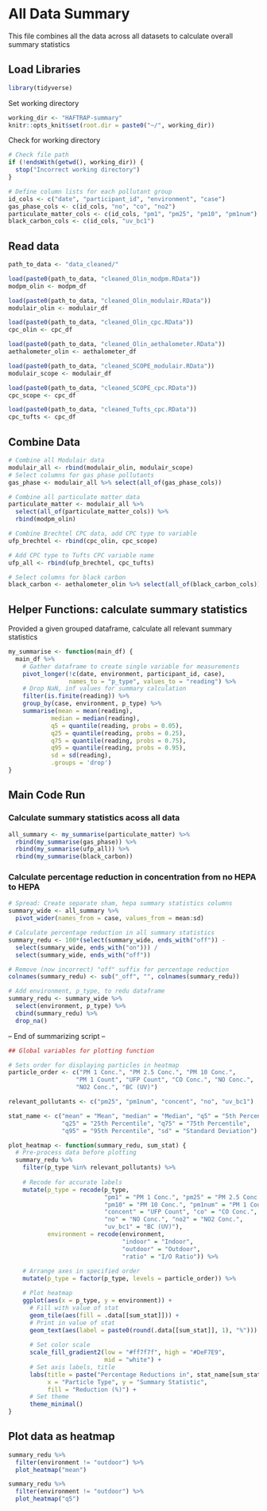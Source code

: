 # All Data Summary
This file combines all the data across all datasets to calculate overall summary statistics

## Load Libraries
```r
library(tidyverse)
```

Set working directory
```r
working_dir <- "HAFTRAP-summary"
knitr::opts_knit$set(root.dir = paste0("~/", working_dir))
```

Check for working directory
```r
# Check file path
if (!endsWith(getwd(), working_dir)) {
  stop("Incorrect working directory")
}
```

```r
# Define column lists for each pollutant group
id_cols <- c("date", "participant_id", "environment", "case")
gas_phase_cols <- c(id_cols, "no", "co", "no2")
particulate_matter_cols <- c(id_cols, "pm1", "pm25", "pm10", "pm1num")
black_carbon_cols <- c(id_cols, "uv_bc1")
```


## Read data
```r
path_to_data <- "data_cleaned/"

load(paste0(path_to_data, "cleaned_Olin_modpm.RData"))
modpm_olin <- modpm_df

load(paste0(path_to_data, "cleaned_Olin_modulair.RData"))
modulair_olin <- modulair_df

load(paste0(path_to_data, "cleaned_Olin_cpc.RData"))
cpc_olin <- cpc_df

load(paste0(path_to_data, "cleaned_Olin_aethalometer.RData"))
aethalometer_olin <- aethalometer_df

load(paste0(path_to_data, "cleaned_SCOPE_modulair.RData"))
modulair_scope <- modulair_df

load(paste0(path_to_data, "cleaned_SCOPE_cpc.RData"))
cpc_scope <- cpc_df

load(paste0(path_to_data, "cleaned_Tufts_cpc.RData"))
cpc_tufts <- cpc_df
```

## Combine Data
```r
# Combine all Modulair data
modulair_all <- rbind(modulair_olin, modulair_scope)
# Select columns for gas phase pollutants
gas_phase <- modulair_all %>% select(all_of(gas_phase_cols))

# Combine all particulate matter data
particulate_matter <- modulair_all %>% 
  select(all_of(particulate_matter_cols)) %>%
  rbind(modpm_olin)

# Combine Brechtel CPC data, add CPC type to variable
ufp_brechtel <- rbind(cpc_olin, cpc_scope)

# Add CPC type to Tufts CPC variable name
ufp_all <- rbind(ufp_brechtel, cpc_tufts)

# Select columns for black carbon
black_carbon <- aethalometer_olin %>% select(all_of(black_carbon_cols))
```

## Helper Functions: calculate summary statistics
Provided a given grouped dataframe, calculate all relevant summary statistics
```r
my_summarise <- function(main_df) {
  main_df %>%
    # Gather dataframe to create single variable for measurements
    pivot_longer(!c(date, environment, participant_id, case), 
                 names_to = "p_type", values_to = "reading") %>%
    # Drop NaN, inf values for summary calculation
    filter(is.finite(reading)) %>%
    group_by(case, environment, p_type) %>%
    summarise(mean = mean(reading),
            median = median(reading), 
            q5 = quantile(reading, probs = 0.05), 
            q25 = quantile(reading, probs = 0.25),
            q75 = quantile(reading, probs = 0.75),
            q95 = quantile(reading, probs = 0.95),
            sd = sd(reading),
            .groups = 'drop')
}
```

## Main Code Run
### Calculate summary statistics acoss all data
```r
all_summary <- my_summarise(particulate_matter) %>%
  rbind(my_summarise(gas_phase)) %>%
  rbind(my_summarise(ufp_all)) %>%
  rbind(my_summarise(black_carbon))
```

### Calculate percentage reduction in concentration from no HEPA to HEPA
```r
# Spread: Create separate sham, hepa summary statistics columns
summary_wide <- all_summary %>%
  pivot_wider(names_from = case, values_from = mean:sd)

# Calculate percentage reduction in all summary statistics
summary_redu <- 100*(select(summary_wide, ends_with("off")) - 
  select(summary_wide, ends_with("on"))) / 
  select(summary_wide, ends_with("off"))

# Remove (now incorrect) "off" suffix for percentage reduction
colnames(summary_redu) <- sub("_off", "", colnames(summary_redu))

# Add environment, p_type, to redu dataframe 
summary_redu <- summary_wide %>%
  select(environment, p_type) %>%
  cbind(summary_redu) %>%
  drop_na()
```

-- End of summarizing script --

```r
## Global variables for plotting function

# Sets order for displaying particles in heatmap
particle_order <- c("PM 1 Conc.", "PM 2.5 Conc.", "PM 10 Conc.", 
                   "PM 1 Count", "UFP Count", "CO Conc.", "NO Conc.", 
                   "NO2 Conc.", "BC (UV)")

relevant_pollutants <- c("pm25", "pm1num", "concent", "no", "uv_bc1")

stat_name <- c("mean" = "Mean", "median" = "Median", "q5" = "5th Percentile",
               "q25" = "25th Percentile", "q75" = "75th Percentile",
               "q95" = "95th Percentile", "sd" = "Standard Deviation")

plot_heatmap <- function(summary_redu, sum_stat) {
  # Pre-process data before plotting
  summary_redu %>%
    filter(p_type %in% relevant_pollutants) %>%
    
    # Recode for accurate labels
    mutate(p_type = recode(p_type, 
                           "pm1" = "PM 1 Conc.", "pm25" = "PM 2.5 Conc.",
                           "pm10" = "PM 10 Conc.", "pm1num" = "PM 1 Count",
                           "concent" = "UFP Count", "co" = "CO Conc.", 
                           "no" = "NO Conc.", "no2" = "NO2 Conc.", 
                           "uv_bc1" = "BC (UV)"),
           environment = recode(environment,
                                "indoor" = "Indoor", 
                                "outdoor" = "Outdoor",
                                "ratio" = "I/O Ratio")) %>%
    
    # Arrange axes in specified order
    mutate(p_type = factor(p_type, levels = particle_order)) %>%

    # Plot heatmap
    ggplot(aes(x = p_type, y = environment)) +
      # Fill with value of stat
      geom_tile(aes(fill = .data[[sum_stat]])) +
      # Print in value of stat
      geom_text(aes(label = paste0(round(.data[[sum_stat]], 1), "%"))) +
    
      # Set color scale
      scale_fill_gradient2(low = "#ff7f7f", high = "#DeF7E9", 
                           mid = "white") +
      # Set axis labels, title
      labs(title = paste("Percentage Reductions in", stat_name[sum_stat]), 
           x = "Particle Type", y = "Summary Statistic", 
           fill = "Reduction (%)") +
      # Set theme
      theme_minimal()
}
```

## Plot data as heatmap
```r
summary_redu %>% 
  filter(environment != "outdoor") %>%
  plot_heatmap("mean")
```
```r
summary_redu %>% 
  filter(environment != "outdoor") %>%
  plot_heatmap("q5")
```

